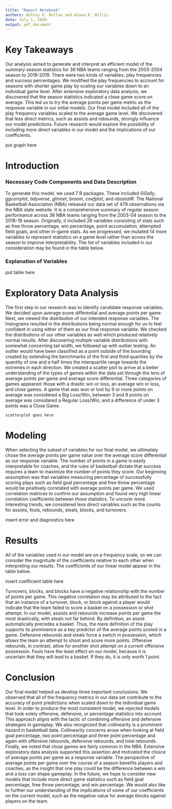 ```yaml
---
title: "Report Notebook"
authors: Ashley E. Mullan and Alana R. Willis
date: July 1, 2020
output: pdf_document
---
```


# Key Takeaways
  Our analysis aimed to generate and interpret an efficient model of the summary season statistics for 36 NBA teams ranging from the 2003-2004 season to 2018-2019. There were two kinds of variables, play frequencies and success percentages. We modified the play frequencies to account for seasons with shorter game play by scaling our variables down to an individual game level. After extensive exploratory data analysis, we discovered that the season statistics indicated a close game score on average. This led us to try the average points per game metric as the response variable in our initial models. Our final model included all of the play frequency variables scaled to the average game level. We discovered that less direct metrics, such as assists and rebounds, strongly influence our model predictions. Future research would explore the possibility of including more direct variables in our model and the implications of our coefficients.
  
  put graph here
  
# Introduction

### Necessary Code Components and Data Description
  To generate this model, we used 7 R packages. These included _GGally_, _ggcorrplot_, _tidyverse_, _glmnet_, _broom_, _coefplot_, and _nbastatR_. The National Basketball Association (NBA) released our data set of 479 observations via the NBA stats website. It is a comprehensive summary of regular season performance across 36 NBA teams  ranging from the 2003-04 season to the 2018-19 season. Originally, it included 28 variables consisting of stats such as free throw percentage, win percentage, point accumulation, attempted field goals,  and other in-game stats. As we progressed, we mutated 14 more variables to represent statistics on a game level rather than across the season to improve interpretability. The list of variables included in our consideration may be found in the table below.
  
### Explanation of Variables
  
  put table here
  
# Exploratory Data Analysis
  The first step in our research was to identify candidate response variables. We decided upon average score differential and average points per game. Next, we viewed the distribution of our intended response variables. The histograms resulted in the distributions being normal enough for us to feel confident in using either of them as our final response variable. We checked the distributions of our other variables as well which produced relatively normal results. After discovering multiple variable distributions with somewhat concerning tail width, we followed up with outlier testing. An outlier would have been classified as a point outside of the bounding created by extending the benchmarks of the first and third quartiles by the quantity of one and a half times the interquartile range towards the extremes in each direction.
	We created a scatter plot to arrive at a better understanding of the types of games within the data set through the lens of average points per game and average score differential. Three categories of games appeared: those with a drastic win or loss, an average win or loss, and close games. A game that was won or lost by 9 or more points on average was considered a Big Loss/Win, between 3 and 9 points on average was considered a Regular Loss/Win, and a difference of under 3 points was a Close Game. 
	
	scatterplot goes here
	
# Modeling
When selecting the subset of variables for our final model, we ultimately chose the average points per game value over the average score differential as our response variable. The number of points in a game is easily interpretable for coaches, and the rules of basketball dictate that success requires a team to maximize the number of points they score. 
Our beginning assumption was that variables measuring percentage of successfully scoring plays such as field goal percentage and free throw percentage would be positively correlated with average points per game. We used correlation matrices to confirm our assumption and found very high linear correlation coefficients between those statistics. To uncover more interesting trends, we considered less direct variables such as the counts for assists, fouls, rebounds, steals, blocks, and turnovers. 

insert error and diagnostics here

# Results
All of the variables used in our model are on a frequency scale, so we can consider the magnitude of the coefficients relative to each other when interpreting our results. The coefficients of our linear model appear in the table below.

 insert coefficient table here
 
Turnovers, blocks, and blocks have a negative relationship with the number of points per game. This negative correlation may be attributed to the fact that an instance of a turnover, block, or block against a player would indicate that the team failed to score a basket on a possession or shot attempt. In our model, assists and rebounds increase points per game the most drastically, with steals not far behind. By definition, an assist automatically precedes a basket. Thus, the mere definition of the play supports its prominence as a key predictor of the average points scored in a game. Defensive rebounds and steals force a switch in possession, which allows the team an attempt to shoot and score more points. Offensive rebounds, in contrast, allow for another shot attempt on a current offensive possession. Fouls have the least effect on our model, because it is uncertain that they will lead to a basket. If they do, it is only worth 1 point. 

# Conclusion
Our final model helped us develop three important conclusions. We observed that all of the frequency metrics in our data set contribute to the accuracy of point predictions when scaled down to the individual game level. In order to produce the most consistent model, we rejected models that took solely offensive, defensive, or percentage statistics into account. This approach aligns with the tactic of combining offensive and defensive strategies in gameplay. 
We also recognized that collinearity is a prominent hazard in basketball data. Collinearity concerns arose when looking at field goal percentage, two point percentage and three point percentage and again with offensive rebounds, defensive rebounds, and total rebounds. 
Finally, we noted that close games are fairly common in the NBA. Extensive exploratory data analysis supported this assertion and motivated the choice of average points per game as a response variable. The perspective of average points per game over the course of a season benefits players and coaches, as the insight that one play could be the difference between a win and a loss can shape gameplay. 
In the future, we hope to consider new models that include more direct game statistics such as field goal percentage, free throw percentage, and win percentage. We would also like to further our understanding of the implications of some of our coefficients on the current model, such as the negative value for average blocks against players on the team.
